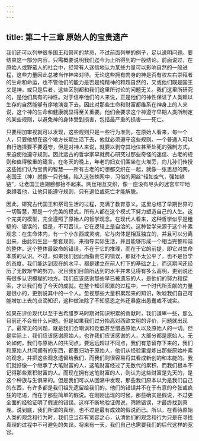 ```yaml
---
---
---
```

title: 第二十三章 原始人的宝贵遗产
---




我们还可以列举很多国王和祭司的禁忌，不过前面列举的例子，足以说明问题。要结束这一部分内容，只需概要说明我们迄今为止所得到的一般结论。前面说过，在原始人或野蛮人的社会中，经常有人迷信地认为某些力量可以影响自然的一般进程，这些力量因此总被当作神来对待。无论这些拥有肉身的神是否有权左右崇拜者的生命和命运，也不管他们的能力是否是纯精神的和超自然的，又或他们既是国王又是神，或只是后者，这些区别都和我们这里所讨论的问题无关。我们这里所研究的，是他们具有的神性。对于信奉他们的人来说，正是他们的神性保证了人类赖以生存的自然能够有序地演变下去。因此对那些生命和财富都维系在神身上的人来说，这个神的生命和健康就显得至关重要。他们会要求这个神遵守早期人类所制定的某些规则，以避免神的身体受到损害，包括最严重的损害——死亡。

只要稍加审视就可以发现，这些规则只是一些行为准则，在原始人看来，每一个人，只要他想在这个地方长期生活下去，他就必须遵守这些规则。一个普通人可以自行选择要不要遵守，但是对神人来说，就要以剥夺其地位甚至处死的强制方式，来迫使他遵守规则。因此远古的哲学家早就费心研究过那些奇怪的迷信、古老的规则和值得敬重的箴言。在冬天的晚上，年老的妇女们围坐在火堆旁，向儿孙们传授这些她们认为宝贵的智慧——所有古老的幻想都交织在一起，就像一张思想的网，老国王（神）就像一只苍蝇，陷入这张蛛网中，习俗的网丝“轻如空气，强如铁链”，让老国王连翅膀都抬不起来。网丝相互交织，像一座没有尽头的迷宫牢牢地束缚着他，让他只能遵守规则，只有退位或死亡才能解脱。

因此，研究古代国王和祭司生活的过程，充满了教育意义。这里总结了早期世界的一切智慧，那是一个完美的模式，所有人都在这个模式下努力塑造自己的人生。这个完美的模型，完全遵照了原始人的哲学观念。在现代人看来，这种哲学似乎是粗糙的、错误的，但是，不可否认，它在逻辑上是自洽的。这种哲学来源于这个朴素观念：在生命体内，有一个小东西或灵魂，它与肉体是相互独立的，并且可以分离出来，由此衍生出一整套规则，来指导实际生活，并且能够形成一个相当完整和谐的整体。这个整体最致命的错误，不在于它的推理，而在于它的前提，即它对生命本质的认识。不过，如果我们因此而指责它的错误，那就不太公平了，也不是哲学的态度。我们能达到现在的水平，都是建立在前人打下的基础之上，而这期间还经历了无数艰辛的努力。况且我们目前所达到的水平并未见得有多么高明，更别说还有很多认识模糊的地方。我们应该感谢那些早已被遗忘的人，是他们的努力和探索，才让我们有了今天的成就。在整个知识积累的过程中，一个时代所贡献的力量是很小的，更别说其中的一个人。忽视那些大量积累起来的知识，吹嘘我们自己可能增加上去的点滴知识，这种做法除了不知感恩之外还暴露出愚蠢或不诚实。

如果在评价现代以至于古希腊罗马时期对知识积累的贡献时，我们谦卑一些，那么目前还不会有什么问题。但是如果我们过分抬高对西欧文明的评价，问题就出现了。最常见的问题，就是我们会嘲讽和贬低甚至憎恶原始人以及原始人的一切。但是实际上，我们应该感谢原始人，也许我们应该感谢的人，大部分都是原始人。无论如何，我们与原始人的共同点，要远远超过不同点，我们有意留存下来的，我们和原始人共同拥有的东西，都要归功于原始人，他们从经验里提炼出那些原始朴素的观念，并把这些观念遗留给我们，而我们则很容易将其看成新创的和本能的。我们就好像一个继承了大笔财富的人，这笔财富经过了无数代的累积，而我们根本不记得那些累积财富的人。而现在拥有这笔财富的人，则认为这些财富是先天的，是这个种族与生俱来的。但是我们可以从回溯中发现，那些我们原本以为是我们自己的东西，有许多都是我们祖先遗留给我们的。他们的错误并不在于有意的夸张或疯狂的呓语，而在于那些简单的假说。在刚刚出现的时候，那些确实是假说，不过更全面的经验证明了假说的错误。这样不断地验证假说，筛除错误，才最终找到真理。说到底，我们所谓的真理，也不过是最有成效的假说而已。所以，在看待原始人类的观念和行为时，我们应当存有宽容之心，认清他们的观念和行为只是在寻找真理的过程中不可避免的失误。将来有一天，我们自己也需要我们的后代这样的宽容。